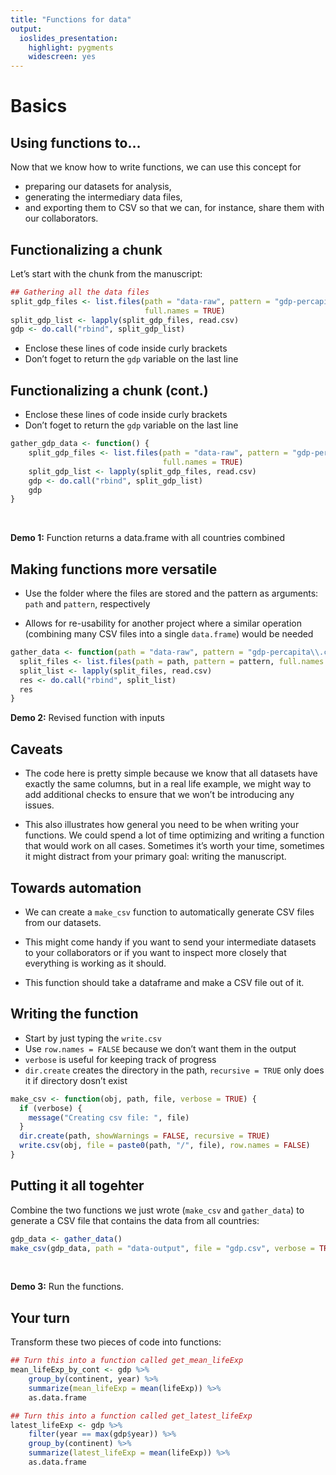 ```yaml
---
title: "Functions for data"
output:
  ioslides_presentation:
    highlight: pygments
    widescreen: yes
---
```


# Basics

## Using functions to...

Now that we know how to write functions, we can use this concept for 

- preparing our datasets for analysis, 
- generating the intermediary data files, 
- and exporting them to CSV so that we can, for instance, share them with our collaborators.

## Functionalizing a chunk

Let's start with the chunk from the manuscript:

```r
## Gathering all the data files
split_gdp_files <- list.files(path = "data-raw", pattern = "gdp-percapita\\.csv$", 
                              full.names = TRUE)
split_gdp_list <- lapply(split_gdp_files, read.csv)
gdp <- do.call("rbind", split_gdp_list)
```

- Enclose these lines of code inside curly brackets 
- Don't foget to return the `gdp` variable on the last line

## Functionalizing a chunk (cont.)

- Enclose these lines of code inside curly brackets 
- Don't foget to return the `gdp` variable on the last line

```r
gather_gdp_data <- function() {
    split_gdp_files <- list.files(path = "data-raw", pattern = "gdp-percapita\\.csv$", 
                                  full.names = TRUE)
    split_gdp_list <- lapply(split_gdp_files, read.csv)
    gdp <- do.call("rbind", split_gdp_list)
    gdp
}
```

<br>

**Demo 1:** Function returns a data.frame with all countries combined

## Making functions more versatile

- Use the folder where the files are stored and the pattern as arguments: `path` and `pattern`,
respectively

- Allows for re-usability for another project where a similar operation (combining many CSV files 
into a single `data.frame`) would be needed

```r
gather_data <- function(path = "data-raw", pattern = "gdp-percapita\\.csv$") {
  split_files <- list.files(path = path, pattern = pattern, full.names = TRUE)
  split_list <- lapply(split_files, read.csv)
  res <- do.call("rbind", split_list)
  res
}
```

**Demo 2:** Revised function with inputs

## Caveats

- The code here is pretty simple because we know that all datasets have
exactly the same columns, but in a real life example, we might way to add
additional checks to ensure that we won't be introducing any issues.

- This also illustrates how general you need to be when writing your
functions. We could spend a lot of time optimizing and writing a function
that would work on all cases. Sometimes it's worth your time, sometimes it
might distract from your primary goal: writing the manuscript.

## Towards automation

- We can create a `make_csv` function to automatically generate CSV files from our
datasets. 

- This might come handy if you want to send your intermediate datasets
to your collaborators or if you want to inspect more closely that everything is
working as it should.

- This function should take a dataframe and make a CSV file out of it.

## Writing the function {.build}

- Start by just typing the `write.csv`
- Use `row.names = FALSE` because we don't want them in the output
- `verbose` is useful for keeping track of progress
- `dir.create` creates the directory in the path, `recursive = TRUE` only
does it if directory dosn't exist

```r
make_csv <- function(obj, path, file, verbose = TRUE) {
  if (verbose) {
    message("Creating csv file: ", file)
  }
  dir.create(path, showWarnings = FALSE, recursive = TRUE)  
  write.csv(obj, file = paste0(path, "/", file), row.names = FALSE)
}
```

## Putting it all togehter

Combine the two functions we just wrote (`make_csv` and `gather_data`) to generate 
a CSV file that contains the data from all countries:

```r
gdp_data <- gather_data()
make_csv(gdp_data, path = "data-output", file = "gdp.csv", verbose = TRUE)
```

<br>

**Demo 3:** Run the functions.

## Your turn

Transform these two pieces of code into functions:

```r
## Turn this into a function called get_mean_lifeExp
mean_lifeExp_by_cont <- gdp %>%
    group_by(continent, year) %>%
    summarize(mean_lifeExp = mean(lifeExp)) %>%
    as.data.frame
```

```r
## Turn this into a function called get_latest_lifeExp
latest_lifeExp <- gdp %>%
    filter(year == max(gdp$year)) %>%
    group_by(continent) %>%
    summarize(latest_lifeExp = mean(lifeExp)) %>%
    as.data.frame
```

<!--

# Long computations

## Caching

- Caching is available in R Markdown but it can be pretty fragile. 

- For instance, caching is only based on whether the code in your chunk changes and 
doesn't check if your data on your hard drive is changing.

## Saving R objects

If the output of your R code can't be represented in a CSV file,
so you need to save it directly into an R object

```r
## If you need to save an R object to avoid the repetition of long computations
make_rds <- function(obj, file, ..., verbose = TRUE) {
    if (verbose) {
        message("Creating rds file: ", file)
    }
    saveRDS(obj, file = file)
    invisible(file.exists(file))
}
```

## Use in R Markdown documents

In your R Markdown document, you can do:

`gdp <- readRDS(file="data-output/gdp.rds")`

or maybe even:

```r
## An example of the kind of code you could use to work with time-consuming
## computations in R.
if ( !file.exists("data-output/gdp.rds")) {
    gdp <- gather_gdp_data() ## long computation...
    make_rds(gdp, file="data-output/gdp.rds")
}
gdp <- readRDS(file="data-output/gdp.rds")
```

-->
